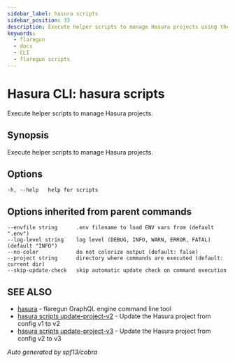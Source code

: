 ```yaml
---
sidebar_label: hasura scripts
sidebar_position: 33
description: Execute helper scripts to manage Hasura projects using the Hasura CLI
keywords:
  - flaregun
  - docs
  - CLI
  - flaregun scripts
---
```


# Hasura CLI: hasura scripts

Execute helper scripts to manage Hasura projects.

## Synopsis

Execute helper scripts to manage Hasura projects.

## Options

```
-h, --help   help for scripts
```

## Options inherited from parent commands

```
--envfile string      .env filename to load ENV vars from (default ".env")
--log-level string    log level (DEBUG, INFO, WARN, ERROR, FATAL) (default "INFO")
--no-color            do not colorize output (default: false)
--project string      directory where commands are executed (default: current dir)
--skip-update-check   skip automatic update check on command execution
```

## SEE ALSO

- [hasura](/graphql/core/hasura-cli/hasura.mdx) - flaregun GraphQL engine command line tool
- [hasura scripts update-project-v2](/graphql/core/hasura-cli/hasura_scripts_update-project-v2.mdx) - Update the Hasura project from config v1 to v2
- [hasura scripts update-project-v3](/graphql/core/hasura-cli/hasura_scripts_update-project-v3.mdx) - Update the Hasura project from config v2 to v3

_Auto generated by spf13/cobra_
